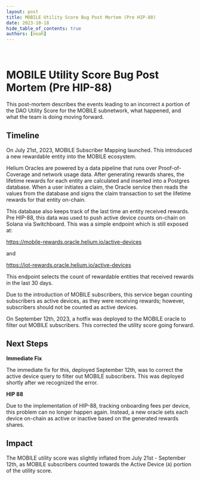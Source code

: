 ```yaml
---
layout: post
title: MOBILE Utility Score Bug Post Mortem (Pre HIP-88)
date: 2023-10-18
hide_table_of_contents: true
authors: [noah]
---
```


&nbsp;

# MOBILE Utility Score Bug Post Mortem (Pre HIP-88)

This post-mortem describes the events leading to an incorrect `A` portion of the DAO Utility Score
for the MOBILE subnetwork, what happened, and what the team is doing moving forward.

<!--truncate-->

## Timeline

On July 21st, 2023, MOBILE Subscriber Mapping launched. This introduced a new rewardable entity into
the MOBILE ecosystem.

Helium Oracles are powered by a data pipeline that runs over Proof-of-Coverage and network usage
data. After generating rewards shares, the lifetime rewards for each entity are calculated and
inserted into a Postgres database. When a user initiates a claim, the Oracle service then reads the
values from the database and signs the claim transaction to set the lifetime rewards for that entity
on-chain.

This database also keeps track of the last time an entity received rewards. Pre HIP-88, this data
was used to push active device counts on-chain on Solana via Switchboard. This was a simple endpoint
which is still exposed at:

https://mobile-rewards.oracle.helium.io/active-devices

and

https://iot-rewards.oracle.helium.io/active-devices

This endpoint selects the count of rewardable entities that received rewards in the last 30 days.

Due to the introduction of MOBILE subscribers, this service began counting subscribers as active
devices, as they were receiving rewards; however, subscribers should not be counted as active
devices.

On September 12th, 2023, a hotfix was deployed to the MOBILE oracle to filter out MOBILE
subscribers. This corrected the utility score going forward.

## Next Steps

**Immediate Fix**

The immediate fix for this, deployed September 12th, was to correct the active device query to
filter out MOBILE subscribers. This was deployed shortly after we recognized the error.

**HIP 88**

Due to the implementation of HIP-88, tracking onboarding fees per device, this problem can no longer
happen again. Instead, a new oracle sets each device on-chain as active or inactive based on the
generated rewards shares.

## Impact

The MOBILE utility score was slightly inflated from July 21st - September 12th, as MOBILE
subscribers counted towards the Active Device (`A`) portion of the utility score.
